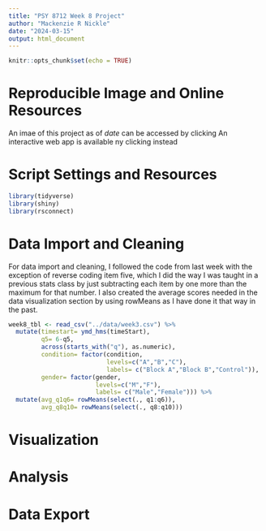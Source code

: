 ```yaml
---
title: "PSY 8712 Week 8 Project"
author: "Mackenzie R Nickle"
date: "2024-03-15"
output: html_document
---
```


```r
knitr::opts_chunk$set(echo = TRUE)
```

# **Reproducible Image and Online Resources**
An imae of this project as of *date* can be accessed by clicking <INSERT IMAGE LINK>
An interactive web app is available ny clicking <INSERT SHINY APP> instead

# **Script Settings and Resources**
```r
library(tidyverse)
library(shiny)
library(rsconnect)
```

# **Data Import and Cleaning**
For data import and cleaning, I followed the code from last week with the exception of reverse coding item five, which I did the way I was taught in a previous stats class by just subtracting each item by one more than the maximum for that number. I also created the average scores needed in the data visualization section by using rowMeans as I have done it that way in the past. 
```r
week8_tbl <- read_csv("../data/week3.csv") %>%
  mutate(timestart= ymd_hms(timeStart),
         q5= 6-q5,
         across(starts_with("q"), as.numeric),
         condition= factor(condition,
                           levels=c("A","B","C"),
                           labels= c("Block A","Block B","Control")),
         gender= factor(gender,
                        levels=c("M","F"),
                        labels= c("Male","Female"))) %>% 
  mutate(avg_q1q6= rowMeans(select(., q1:q6)),
         avg_q8q10= rowMeans(select(., q8:q10)))
```

# **Visualization**

# **Analysis**

# **Data Export**